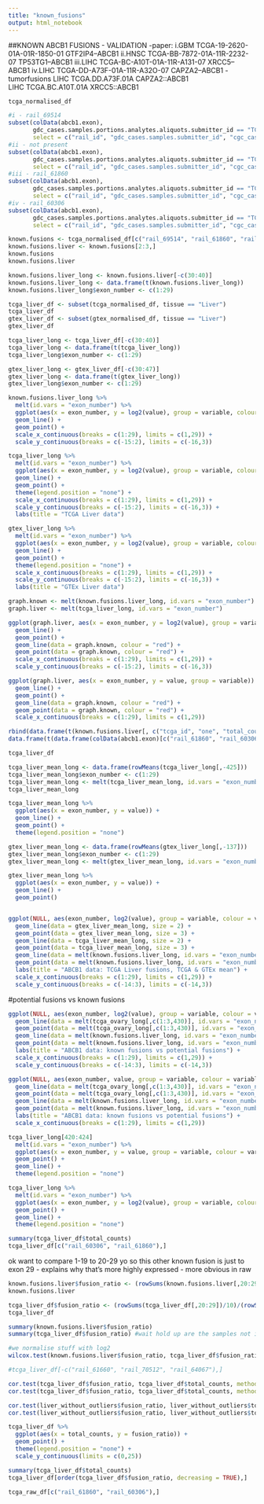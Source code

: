 ```yaml
---
title: "known_fusions"
output: html_notebook
---
```



##KNOWN ABCB1 FUSIONS - VALIDATION
-paper:
i.GBM	TCGA-19-2620-01A-01R-1850-01	GTF2IP4--ABCB1
ii.HNSC	TCGA-BB-7872-01A-11R-2232-07	TP53TG1--ABCB1
iii.LIHC	TCGA-BC-A10T-01A-11R-A131-07	XRCC5--ABCB1
iv.LIHC	TCGA-DD-A73F-01A-11R-A32O-07	CAPZA2--ABCB1
-tumorfusions
LIHC	TCGA.DD.A73F.01A	CAPZA2::ABCB1	
LIHC	TCGA.BC.A10T.01A	XRCC5::ABCB1

```r
tcga_normalised_df

#i - rail_69514
subset(colData(abcb1.exon), 
       gdc_cases.samples.portions.analytes.aliquots.submitter_id == "TCGA-19-2620-01A-01R-1850-01", 
       select = c("rail_id", "gdc_cases.samples.submitter_id", "cgc_case_histological_diagnosis", "cgc_drug_therapy_drug_name"))
#ii - not present
subset(colData(abcb1.exon), 
       gdc_cases.samples.portions.analytes.aliquots.submitter_id == "TCGA-BB-7872-01A-11R-2232-07", 
       select = c("rail_id", "gdc_cases.samples.submitter_id", "cgc_case_histological_diagnosis", "cgc_drug_therapy_drug_name"))
#iii - rail_61860
subset(colData(abcb1.exon), 
       gdc_cases.samples.portions.analytes.aliquots.submitter_id == "TCGA-BC-A10T-01A-11R-A131-07", 
       select = c("rail_id", "gdc_cases.samples.submitter_id", "cgc_case_histological_diagnosis", "cgc_drug_therapy_drug_name"))
#iv - rail_60306
subset(colData(abcb1.exon), 
       gdc_cases.samples.portions.analytes.aliquots.submitter_id == "TCGA-DD-A73F-01A-11R-A32O-07", 
       select = c("rail_id", "gdc_cases.samples.submitter_id", "cgc_case_histological_diagnosis", "cgc_drug_therapy_drug_name"))

known.fusions <- tcga_normalised_df[c("rail_69514", "rail_61860", "rail_60306"),]
known.fusions.liver <- known.fusions[2:3,]
known.fusions
known.fusions.liver
```

```r
known.fusions.liver_long <- known.fusions.liver[-c(30:40)]
known.fusions.liver_long <- data.frame(t(known.fusions.liver_long))
known.fusions.liver_long$exon_number <- c(1:29)

tcga_liver_df <- subset(tcga_normalised_df, tissue == "Liver")
tcga_liver_df
gtex_liver_df <- subset(gtex_normalised_df, tissue == "Liver")
gtex_liver_df

tcga_liver_long <- tcga_liver_df[-c(30:40)]
tcga_liver_long <- data.frame(t(tcga_liver_long))
tcga_liver_long$exon_number <- c(1:29)

gtex_liver_long <- gtex_liver_df[-c(30:47)]
gtex_liver_long <- data.frame(t(gtex_liver_long))
gtex_liver_long$exon_number <- c(1:29)
```





```r
known.fusions.liver_long %>%
  melt(id.vars = "exon_number") %>%
  ggplot(aes(x = exon_number, y = log2(value), group = variable, colour = variable)) +
  geom_line() +
  geom_point() +
  scale_x_continuous(breaks = c(1:29), limits = c(1,29)) +
  scale_y_continuous(breaks = c(-15:2), limits = c(-16,3))

tcga_liver_long %>%
  melt(id.vars = "exon_number") %>%
  ggplot(aes(x = exon_number, y = log2(value), group = variable, colour = variable)) +
  geom_line() +
  geom_point() +
  theme(legend.position = "none") +
  scale_x_continuous(breaks = c(1:29), limits = c(1,29)) +
  scale_y_continuous(breaks = c(-15:2), limits = c(-16,3)) +
  labs(title = "TCGA Liver data")

gtex_liver_long %>%
  melt(id.vars = "exon_number") %>%
  ggplot(aes(x = exon_number, y = log2(value), group = variable, colour = variable)) +
  geom_line() +
  geom_point() +
  theme(legend.position = "none") +
  scale_x_continuous(breaks = c(1:29), limits = c(1,29)) +
  scale_y_continuous(breaks = c(-15:2), limits = c(-16,3)) +
  labs(title = "GTEx Liver data")
```

```r

graph.known <- melt(known.fusions.liver_long, id.vars = "exon_number")
graph.liver <- melt(tcga_liver_long, id.vars = "exon_number")

ggplot(graph.liver, aes(x = exon_number, y = log2(value), group = variable)) +
  geom_line() +
  geom_point() +
  geom_line(data = graph.known, colour = "red") +
  geom_point(data = graph.known, colour = "red") +
  scale_x_continuous(breaks = c(1:29), limits = c(1,29)) +
  scale_y_continuous(breaks = c(-15:2), limits = c(-16,3)) 

ggplot(graph.liver, aes(x = exon_number, y = value, group = variable)) +
  geom_line() +
  geom_point() +
  geom_line(data = graph.known, colour = "red") +
  geom_point(data = graph.known, colour = "red") +
  scale_x_continuous(breaks = c(1:29), limits = c(1,29)) 
```


```r
rbind(data.frame(t(known.fusions.liver[, c("tcga_id", "one", "total_counts", "tissue", "tumour_type", "treatment")])),
data.frame(t(data.frame(colData(abcb1.exon)[c("rail_61860", "rail_60306"), c("gdc_file_id", "gdc_cases.samples.sample_type", "gdc_cases.demographic.year_of_birth", "cgc_case_year_of_diagnosis", "cgc_case_tumor_status", "gdc_cases.demographic.year_of_death", "cgc_slide_percent_tumor_nuclei", "cgc_slide_percent_normal_cells", "cgc_slide_percent_tumor_cells", "cgc_slide_percent_necrosis")]))))
```
```r
tcga_liver_df
```

```r
tcga_liver_mean_long <- data.frame(rowMeans(tcga_liver_long[,-425]))
tcga_liver_mean_long$exon_number <- c(1:29)
tcga_liver_mean_long <- melt(tcga_liver_mean_long, id.vars = "exon_number")
tcga_liver_mean_long

tcga_liver_mean_long %>%
  ggplot(aes(x = exon_number, y = value)) +
  geom_line() +
  geom_point() +
  theme(legend.position = "none")

gtex_liver_mean_long <- data.frame(rowMeans(gtex_liver_long[,-137]))
gtex_liver_mean_long$exon_number <- c(1:29)
gtex_liver_mean_long <- melt(gtex_liver_mean_long, id.vars = "exon_number")

gtex_liver_mean_long %>%
  ggplot(aes(x = exon_number, y = value)) +
  geom_line() +
  geom_point()


ggplot(NULL, aes(exon_number, log2(value), group = variable, colour = variable)) +
  geom_line(data = gtex_liver_mean_long, size = 2) +
  geom_point(data = gtex_liver_mean_long, size = 3) +
  geom_line(data = tcga_liver_mean_long, size = 2) +
  geom_point(data = tcga_liver_mean_long, size = 3) +
  geom_line(data = melt(known.fusions.liver_long, id.vars = "exon_number")) +
  geom_point(data = melt(known.fusions.liver_long, id.vars = "exon_number")) +
  labs(title = "ABCB1 data: TCGA Liver fusions, TCGA & GTEx mean") +
  scale_x_continuous(breaks = c(1:29), limits = c(1,29)) +
  scale_y_continuous(breaks = c(-14:3), limits = c(-14,3))
```

#potential fusions vs known fusions

```r
ggplot(NULL, aes(exon_number, log2(value), group = variable, colour = variable)) +
  geom_line(data = melt(tcga_ovary_long[,c(1:3,430)], id.vars = "exon_number")) +
  geom_point(data = melt(tcga_ovary_long[,c(1:3,430)], id.vars = "exon_number")) +
  geom_line(data = melt(known.fusions.liver_long, id.vars = "exon_number"), size = 2) +
  geom_point(data = melt(known.fusions.liver_long, id.vars = "exon_number"), size = 3) +
  labs(title = "ABCB1 data: known fusions vs potential fusions") +
  scale_x_continuous(breaks = c(1:29), limits = c(1,29)) +
  scale_y_continuous(breaks = c(-14:3), limits = c(-14,3))

ggplot(NULL, aes(exon_number, value, group = variable, colour = variable)) +
  geom_line(data = melt(tcga_ovary_long[,c(1:3,430)], id.vars = "exon_number")) +
  geom_point(data = melt(tcga_ovary_long[,c(1:3,430)], id.vars = "exon_number")) +
  geom_line(data = melt(known.fusions.liver_long, id.vars = "exon_number"), size = 2) +
  geom_point(data = melt(known.fusions.liver_long, id.vars = "exon_number"), size = 3) +
  labs(title = "ABCB1 data: known fusions vs potential fusions") +
  scale_x_continuous(breaks = c(1:29), limits = c(1,29)) 
```

```r
tcga_liver_long[420:424]
  melt(id.vars = "exon_number") %>%
  ggplot(aes(x = exon_number, y = value, group = variable, colour = variable)) +
  geom_point() +
  geom_line() +
  theme(legend.position = "none")

tcga_liver_long %>%
  melt(id.vars = "exon_number") %>%
  ggplot(aes(x = exon_number, y = log2(value), group = variable, colour = variable)) +
  geom_point() +
  geom_line() +
  theme(legend.position = "none")
```

```r
summary(tcga_liver_df$total_counts)
tcga_liver_df[c("rail_60306", "rail_61860"),]
```



ok want to compare 1-19 to 20-29
yo so this other known fusion is just to exon 29 - explains why that's more highly expressed - more obvious in raw
```r
known.fusions.liver$fusion_ratio <- (rowSums(known.fusions.liver[,20:29])/10)/(rowSums(known.fusions.liver[,1:19])/19)
known.fusions.liver

tcga_liver_df$fusion_ratio <- (rowSums(tcga_liver_df[,20:29])/10)/(rowSums(tcga_liver_df[,1:19])/19)
tcga_liver_df

summary(known.fusions.liver$fusion_ratio)
summary(tcga_liver_df$fusion_ratio) #wait hold up are the samples not in with the rest of the liver?

#we normalise stuff with log2
wilcox.test(known.fusions.liver$fusion_ratio, tcga_liver_df$fusion_ratio)

```

```r
#tcga_liver_df[-c("rail_61660", "rail_70512", "rail_64067"),]

cor.test(tcga_liver_df$fusion_ratio, tcga_liver_df$total_counts, method = "kendall")
cor.test(tcga_liver_df$fusion_ratio, tcga_liver_df$total_counts, method = "spearman")

cor.test(liver_without_outliers$fusion_ratio, liver_without_outliers$total_counts, method = "kendall")
cor.test(liver_without_outliers$fusion_ratio, liver_without_outliers$total_counts, method = "spearman")
```

```r
tcga_liver_df %>%
  ggplot(aes(x = total_counts, y = fusion_ratio)) +
  geom_point() +
  theme(legend.position = "none") +
  scale_y_continuous(limits = c(0,25))
```
```r
summary(tcga_liver_df$total_counts)
tcga_liver_df[order(tcga_liver_df$fusion_ratio, decreasing = TRUE),]
```



```r
tcga_raw_df[c("rail_61860", "rail_60306"),]
```






